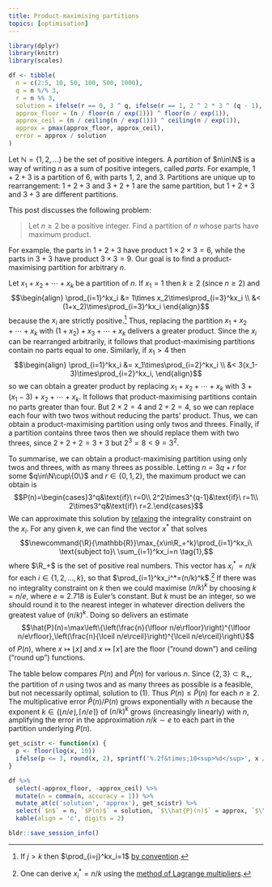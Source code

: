 ```yaml
---
title: Product-maximising partitions
topics: [optimisation]
---
```


```r
library(dplyr)
library(knitr)
library(scales)

df <- tibble(
  n = c(2:5, 10, 50, 100, 500, 1000),
  q = n %/% 3,
  r = n %% 3,
  solution = ifelse(r == 0, 3 ^ q, ifelse(r == 1, 2 ^ 2 * 3 ^ (q - 1), 2 * 3 ^ q)),
  approx_floor = (n / floor(n / exp(1))) ^ floor(n / exp(1)),
  approx_ceil = (n / ceiling(n / exp(1))) ^ ceiling(n / exp(1)),
  approx = pmax(approx_floor, approx_ceil),
  error = approx / solution
)
```

Let $\newcommand{\N}{\mathbb{N}}\N=\{1,2,\ldots\}$ be the set of positive integers.
A *partition* of $n\in\N$ is a way of writing $n$ as a sum of positive integers, called *parts*.
For example, $1+2+3$ is a partition of $6$, with parts $1$, $2$, and $3$.
Partitions are unique up to rearrangement: $1+2+3$ and $3+2+1$ are the same partition, but $1+2+3$ and $3+3$ are different partitions.

This post discusses the following problem:

> Let $n\ge2$ be a positive integer.
> Find a partition of $n$ whose parts have maximum product.

For example, the parts in $1+2+3$ have product $1\times2\times3=6$, while the parts in $3+3$ have product $3\times3=9$.
Our goal is to find a product-maximising partition for arbitrary $n$.

Let $x_1+x_2+\cdots+x_k$ be a partition of $n$.
If $x_1=1$ then $k\ge2$ (since $n\ge2$) and
$$\begin{align}
\prod_{i=1}^kx_i
&= 1\times x_2\times\prod_{i=3}^kx_i \\
&< (1+x_2)\times\prod_{i=3}^kx_i
\end{align}$$
because the $x_i$ are strictly positive.[^empty-product]
Thus, replacing the partition $x_1+x_2+\cdots+x_k$ with $(1+x_2)+x_3+\cdots+x_k$ delivers a greater product.
Since the $x_i$ can be rearranged arbitrarily, it follows that product-maximising partitions contain no parts equal to one.
Similarly, if $x_1>4$ then
$$\begin{align}
\prod_{i=1}^kx_i
&= x_1\times\prod_{i=2}^kx_i \\
&< 3(x_1-3)\times\prod_{i=2}^kx_i,
\end{align}$$
so we can obtain a greater product by replacing $x_1+x_2+\cdots+x_k$ with $3+(x_1-3)+x_2+\cdots+x_k$.
It follows that product-maximising partitions contain no parts greater than four.
But $2\times2=4$ and $2+2=4$, so we can replace each four with two twos without reducing the parts' product.
Thus, we can obtain a product-maximising partition using only twos and threes.
Finally, if a partition contains three twos then we should replace them with two threes, since $2+2+2=3+3$ but $2^3=8<9=3^2$.

[^empty-product]: If $j>k$ then $\prod_{i=j}^kx_i=1$ [by convention](https://en.wikipedia.org/wiki/Empty_product).

To summarise, we can obtain a product-maximising partition using only twos and threes, with as many threes as possible.
Letting $n=3q+r$ for some $q\in\N\cup\{0\}$ and $r\in\{0,1,2\}$, the maximum product we can obtain is
$$P(n)=\begin{cases}3^q&\text{if}\ r=0\\ 2^2\times3^{q-1}&\text{if}\ r=1\\ 2\times3^q&\text{if}\ r=2.\end{cases}$$
We can approximate this solution by [relaxing](https://en.wikipedia.org/wiki/Relaxation_(approximation)) the integrality constraint on the $x_i$.
For any given $k$, we can find the vector $x^*$ that solves
$$\newcommand{\R}{\mathbb{R}}\max_{x\in\R_+^k}\prod_{i=1}^kx_i\ \text{subject to}\ \sum_{i=1}^kx_i=n \tag{1},$$
where $\R_+$ is the set of positive real numbers.
This vector has $x_i^*=n/k$ for each $i\in\{1,2,\ldots,k\}$, so that $\prod_{i=1}^kx_i^*=(n/k)^k$.[^lagrange]
If there was no integrality constraint on $k$ then we could maximise $(n/k)^k$ by choosing $k=n/e$, where $e\approx2.718$ is Euler's constant.
But $k$ must be an integer, so we should round it to the nearest integer in whatever direction delivers the greatest value of $(n/k)^k$.
Doing so delivers an estimate
$$\hat{P}(n)=\max\left\{\left(\frac{n}{\lfloor n/e\rfloor}\right)^{\lfloor n/e\rfloor},\left(\frac{n}{\lceil n/e\rceil}\right)^{\lceil n/e\rceil}\right\}$$
of $P(n)$, where $x\mapsto\lfloor x\rfloor$ and $x\mapsto\lceil x\rceil$ are the floor ("round down") and ceiling ("round up") functions.

[^lagrange]: One can derive $x_i^*=n/k$ using the [method of Lagrange multipliers](https://en.wikipedia.org/wiki/Lagrange_multiplier).

The table below compares $P(n)$ and $\hat{P}(n)$ for various $n$.
Since $\{2,3\}\subset\mathbb{R}_+$, the partition of $n$ using twos and as many threes as possible is a feasible, but not necessarily optimal, solution to $(1)$.
Thus $P(n)\le\hat{P}(n)$ for each $n\ge2$.
The multiplicative error $\hat{P}(n)/P(n)$ grows exponentially with $n$ because the exponent $k\in\{\lfloor n/e\rfloor,\lceil n/e\rceil\}$ of $(n/k)^k$ grows (increasingly linearly) with $n$, amplifying the error in the approximation $n/k\sim e$ to each part in the partition underlying $P(n)$.

```r
get_scistr <- function(x) {
  p <- floor(log(x, 10))
  ifelse(p <= 3, round(x, 2), sprintf('%.2f&times;10<sup>%d</sup>', x / (10 ^ p), p))
}

df %>%
  select(-approx_floor, -approx_ceil) %>%
  mutate(n = comma(n, accuracy = 1)) %>%
  mutate_at(c('solution', 'approx'), get_scistr) %>%
  select(`$n$` = n, `$P(n)$` = solution, `$\\hat{P}(n)$` = approx, `$\\hat{P}(n)/P(n)$` = error) %>%
  kable(align = 'c', digits = 2)
```

```r
bldr::save_session_info()
```
